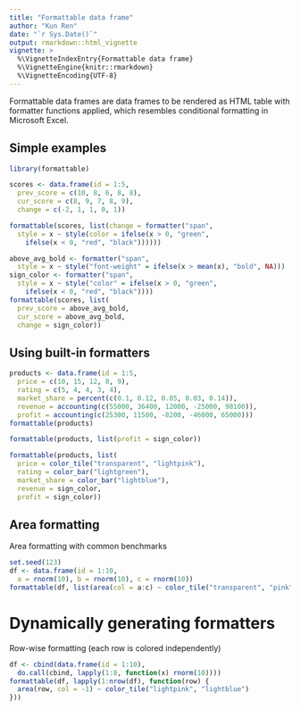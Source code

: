 ```yaml
---
title: "Formattable data frame"
author: "Kun Ren"
date: "`r Sys.Date()`"
output: rmarkdown::html_vignette
vignette: >
  %\VignetteIndexEntry{Formattable data frame}
  %\VignetteEngine{knitr::rmarkdown}
  %\VignetteEncoding{UTF-8}
---
```


Formattable data frames are data frames to be rendered as HTML table with formatter functions applied, which resembles conditional formatting in Microsoft Excel. 

## Simple examples

```r
library(formattable)
```

```r
scores <- data.frame(id = 1:5,
  prev_score = c(10, 8, 6, 8, 8),
  cur_score = c(8, 9, 7, 8, 9),
  change = c(-2, 1, 1, 0, 1))
```

```r
formattable(scores, list(change = formatter("span", 
  style = x ~ style(color = ifelse(x > 0, "green", 
    ifelse(x < 0, "red", "black"))))))
```

```r
above_avg_bold <- formatter("span", 
  style = x ~ style("font-weight" = ifelse(x > mean(x), "bold", NA)))
sign_color <- formatter("span",
  style = x ~ style("color" = ifelse(x > 0, "green",
    ifelse(x < 0, "red", "black"))))
formattable(scores, list(
  prev_score = above_avg_bold,
  cur_score = above_avg_bold,
  change = sign_color))
```

## Using built-in formatters

```r
products <- data.frame(id = 1:5, 
  price = c(10, 15, 12, 8, 9),
  rating = c(5, 4, 4, 3, 4),
  market_share = percent(c(0.1, 0.12, 0.05, 0.03, 0.14)),
  revenue = accounting(c(55000, 36400, 12000, -25000, 98100)),
  profit = accounting(c(25300, 11500, -8200, -46000, 65000)))
formattable(products)
```

```r
formattable(products, list(profit = sign_color))
```

```r
formattable(products, list(
  price = color_tile("transparent", "lightpink"),
  rating = color_bar("lightgreen"),
  market_share = color_bar("lightblue"),
  revenue = sign_color,
  profit = sign_color))
```

## Area formatting

Area formatting with common benchmarks

```r
set.seed(123)
df <- data.frame(id = 1:10, 
  a = rnorm(10), b = rnorm(10), c = rnorm(10))
formattable(df, list(area(col = a:c) ~ color_tile("transparent", "pink")))
```

# Dynamically generating formatters

Row-wise formatting (each row is colored independently)

```r
df <- cbind(data.frame(id = 1:10), 
  do.call(cbind, lapply(1:8, function(x) rnorm(10))))
formattable(df, lapply(1:nrow(df), function(row) {
  area(row, col = -1) ~ color_tile("lightpink", "lightblue")
}))
```
